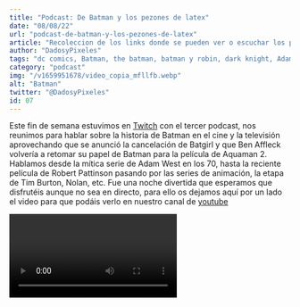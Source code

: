 ```yaml
---
title: "Podcast: De Batman y los pezones de latex"
date: "08/08/22"
url: "podcast-de-batman-y-los-pezones-de-latex"
article: "Recoleccion de los links donde se pueden ver o escuchar los podcast de dados y pixeles"
author: "DadosyPixeles"
tags: "dc comics, Batman, the batman, batman y robin, dark knight, Adam west, Keaton, affleck "
category: "podcast"
img: "/v1659951678/video_copia_mfllfb.webp"
alt: "Batman"
twitter: "@DadosyPixeles"
id: 07
---
```


Este fin de semana estuvimos en [Twitch](https://www.twitch.tv/dadosypixeles) con el tercer podcast, nos reunimos para hablar sobre la historia de Batman en el cine y la televisión aprovechando que se anunció la cancelación de Batgirl y que Ben Affleck volvería a retomar su papel de Batman para la película de Aquaman 2.
Hablamos desde la mítica serie de Adam West en los 70, hasta la reciente película de Robert Pattinson pasando por las series de animación, la etapa de Tim Burton, Nolan, etc.
Fue una noche divertida que esperamos que disfrutéis aunque no sea en directo, para ello os dejamos aquí por un lado el video para que podáis verlo en nuestro canal de [youtube](https://www.youtube.com/watch?v=jKN_6oiirjU)

<Video episode="jKN_6oiirjU" />
O por si lo preferís, también podéis escucharlo por [spotify]( https://open.spotify.com/episode/1xArpdjnZozndQoC5TRklE)
<Podcast episode="1xArpdjnZozndQoC5TRklE" />
También podéis verlo en nuestro canal de [Twitch]( https://www.twitch.tv/dadosypixeles)
que permanecerá en destacado el tiempo que lo quiera mantener la plataforma y si
os apetece comentarnos algo al respecto o añadir ideas para futuros podcast, teneis
nuestro [Discord]( https://discord.gg/p5ph2eNjUk)
